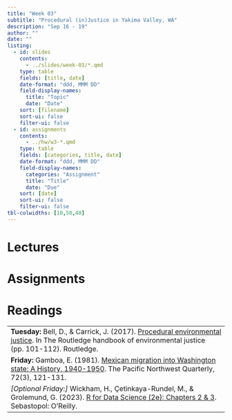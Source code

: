 ```yaml
---
title: "Week 03"
subtitle: "Procedural (in)Justice in Yakima Valley, WA"
description: "Sep 16 - 19"
author: ""
date: ""
listing:
  - id: slides
    contents:
      - ../slides/week-03/*.qmd
    type: table
    fields: [title, date]
    date-format: "ddd, MMM DD"
    field-display-names:
      title: "Topic"
      date: "Date"
    sort: [filename]
    sort-ui: false
    filter-ui: false
  - id: assignments
    contents:
      - ../hw/w3-*.qmd
    type: table
    fields: [categories, title, date]
    date-format: "ddd, MMM DD"
    field-display-names:
      categories: "Assignment"
      title: "Title"
      date: "Due"
    sort: [date]
    sort-ui: false
    filter-ui: false
tbl-colwidths: [10,50,40]
---
```


# Lectures

::: {#slides}
:::

# Assignments

::: {#assignments}
:::

# Readings

|                                                                                                           |
|-----------------------------------------------------------------------------------------------------------|
|**Tuesday:** Bell, D., & Carrick, J. (2017). [Procedural environmental justice](https://www-taylorfrancis-com.ezproxy.wellesley.edu/reader/read-online/8ad5fd5f-b454-4dba-ab1e-df42604146f9/chapter/pdf?context=ubx). In The Routledge handbook of environmental justice (pp. 101-112). Routledge.                      |
|**Friday:**  Gamboa, E. (1981). [Mexican migration into Washington state: A History, 1940-1950](https://www.jstor.org/stable/pdf/40490704.pdf). The Pacific Northwest Quarterly, 72(3), 121-131.|
*[Optional Friday:]* Wickham, H., Çetinkaya-Rundel, M., & Grolemund, G. (2023). [R for Data Science (2e): Chapters 2 & 3](https://r4ds.hadley.nz/workflow-basics.html). Sebastopol: O'Reilly.   |  